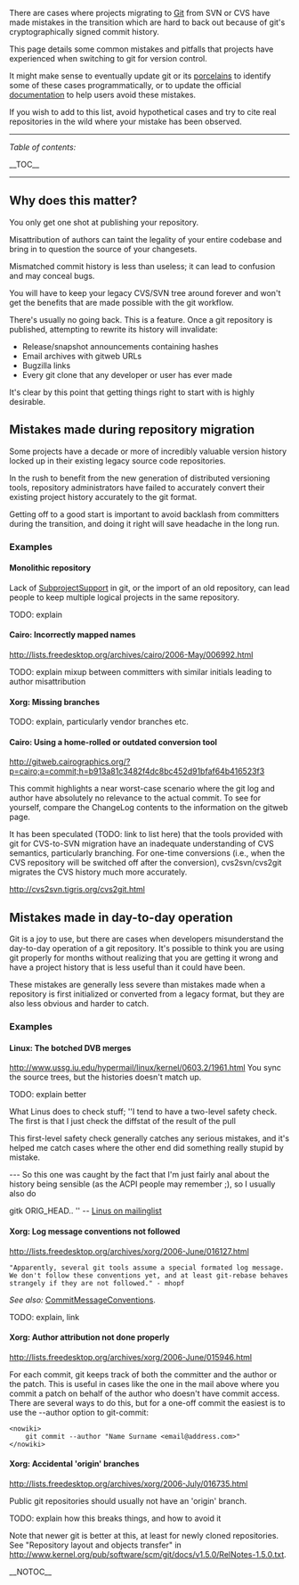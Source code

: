 There are cases where projects migrating to [[Git]] from SVN or CVS have made mistakes in the transition which are hard to back out because of git's cryptographically signed commit history.

This page details some common mistakes and pitfalls that projects have experienced when switching to git for version control.

It might make sense to eventually update git or its [[porcelain|porcelains]] to identify some of these cases programmatically, or to update the official [[GitDocumentation|documentation]] to help users avoid these mistakes.

If you wish to add to this list, avoid hypothetical cases and try to cite real repositories in the wild where your mistake has been observed.

----
''Table of contents:''

__TOC__
----

== Why does this matter? ==

You only get one shot at publishing your repository.

Misattribution of authors can taint the legality of your entire codebase and bring in to question the source of your changesets.

Mismatched commit history is less than useless; it can lead to confusion and may conceal bugs.

You will have to keep your legacy CVS/SVN tree around forever and won't get the benefits that are made possible with the git workflow.

There's usually no going back. This is a feature. Once a git repository is published, attempting to rewrite its history will invalidate:

* Release/snapshot announcements containing hashes
* Email archives with gitweb URLs
* Bugzilla links
* Every git clone that any developer or user has ever made

It's clear by this point that getting things right to start with is highly desirable.

== Mistakes made during repository migration ==

Some projects have a decade or more of incredibly valuable version history locked up in their existing legacy source code repositories.

In the rush to benefit from the new generation of distributed versioning tools, repository administrators have failed to accurately convert their existing project history accurately to the git format.

Getting off to a good start is important to avoid backlash from committers during the transition, and doing it right will save headache in the long run.

=== Examples ===
==== Monolithic repository ====
Lack of [[SubprojectSupport]] in git, or the import of an old repository, can lead people to keep multiple logical projects in the same repository.

TODO: explain

==== Cairo: Incorrectly mapped names ====

http://lists.freedesktop.org/archives/cairo/2006-May/006992.html

TODO: explain mixup between committers with similar initials leading to author misattribution

==== Xorg: Missing branches ====

TODO: explain, particularly vendor branches etc.

==== Cairo: Using a home-rolled or outdated conversion tool ====

http://gitweb.cairographics.org/?p=cairo;a=commit;h=b913a81c3482f4dc8bc452d91bfaf64b416523f3

This commit highlights a near worst-case scenario where the git log and author have absolutely no relevance to the actual commit. To see for yourself, compare the ChangeLog contents to the information on the gitweb page.

It has been speculated (TODO: link to list here) that the tools provided with git for CVS-to-SVN migration have an inadequate understanding of CVS semantics, particularly branching.  For one-time conversions (i.e., when the CVS repository will be switched off after the conversion), cvs2svn/cvs2git migrates the CVS history much more accurately.

http://cvs2svn.tigris.org/cvs2git.html

== Mistakes made in day-to-day operation ==

Git is a joy to use, but there are cases when developers misunderstand the day-to-day operation of a git repository. It's possible to think you are using git properly for months without realizing that you are getting it wrong and have a project history that is less useful than it could have been.

These mistakes are generally less severe than mistakes made when a repository is first initialized or converted from a legacy format, but they are also less obvious and harder to catch.

=== Examples ===
==== Linux: The botched DVB merges ====

http://www.ussg.iu.edu/hypermail/linux/kernel/0603.2/1961.html
You sync the source trees, but the histories doesn't match up. 

TODO: explain better

What Linus does to check stuff; ''I tend to have a two-level safety check. The first is that I just check
the diffstat of the result of the pull

This first-level safety check generally catches any serious mistakes, and
it's helped me catch cases where the other end did something really stupid
by mistake.

---
So this one was caught by the fact that I'm just fairly anal about the
history being sensible (as the ACPI people may remember ;), so I usually
also do

gitk ORIG_HEAD..
'' -- [http://www.ussg.iu.edu/hypermail/linux/kernel/0603.2/2856.html Linus on mailinglist]
==== Xorg: Log message conventions not followed ====

http://lists.freedesktop.org/archives/xorg/2006-June/016127.html

 "Apparently, several git tools assume a special formated log message.
 We don't follow these conventions yet, and at least git-rebase behaves
 strangely if they are not followed." - mhopf

''See also:'' [[CommitMessageConventions]].

TODO: explain, link

==== Xorg: Author attribution not done properly ====

http://lists.freedesktop.org/archives/xorg/2006-June/015946.html

For each commit, git keeps track of both the committer and the author or the patch.  This is useful in cases like the one in the mail above where you commit a patch on behalf of the author who doesn't have commit access.   There are several ways to do this, but for a one-off commit the easiest is to use the --author option to git-commit:
<pre><nowiki>
    git commit --author "Name Surname <email@address.com>"
</nowiki></pre>

==== Xorg: Accidental 'origin' branches ====

http://lists.freedesktop.org/archives/xorg/2006-July/016735.html

Public git repositories should usually not have an 'origin' branch.

TODO: explain how this breaks things, and how to avoid it

Note that newer git is better at this, at least for newly cloned repositories. See "Repository layout and objects transfer" in [[http://www.kernel.org/pub/software/scm/git/docs/v1.5.0/RelNotes-1.5.0.txt]].

__NOTOC__